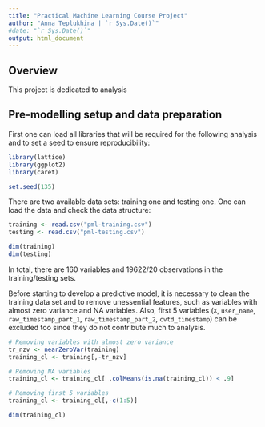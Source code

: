```yaml
---
title: "Practical Machine Learning Course Project"
author: "Anna Teplukhina | `r Sys.Date()`"
#date: "`r Sys.Date()`"
output: html_document
---
```


## Overview
This project is dedicated to analysis

## Pre-modelling setup and data preparation 
First one can load all libraries that will be required for the following analysis and to set a seed to ensure reproducibility:
```r
library(lattice)
library(ggplot2)
library(caret)

set.seed(135)
```

There are two available data sets: training one and testing one. One can load the data and check the data structure:
```r
training <- read.csv("pml-training.csv")
testing <- read.csv("pml-testing.csv")

dim(training)
dim(testing)
```

In total, there are 160 variables and 19622/20 observations in the training/testing sets.

Before starting to develop a predictive model, it is necessary to clean the training data set and to remove unessential features, such as variables with almost zero variance and NA variables. Also, first 5 variables (```X```, ```user_name```, ```raw_timestamp_part_1```, ```raw_timestamp_part_2```, ```cvtd_timestamp```) can be excluded too since they do not contribute much to analysis.
```r
# Removing variables with almost zero variance
tr_nzv <- nearZeroVar(training)
training_cl <- training[,-tr_nzv]

# Removing NA variables
training_cl <- training_cl[ ,colMeans(is.na(training_cl)) < .9]

# Removing first 5 variables
training_cl <- training_cl[,-c(1:5)]

dim(training_cl)
```
